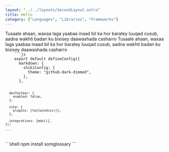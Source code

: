 ```yaml
---
layout: "../../layouts/SecondLayout.astro"
title: Hello
category: ["Languages", "Libraries", "Frameworks"]
---
```



<Block title="Hello Adam">
  Tusaale ahaan, waxaa laga yaabaa inaad bil ka hor baratey luuqad cusub, aadna
  wakhti badan ku bixisey daawashada casharro Tusaale ahaan, waxaa laga yaabaa inaad bil ka hor baratey luuqad cusub, aadna wakhti badan ku bixisey daawashada casharro

<Code>
    ```js
    export default defineConfig({
      markdown: {
        shikiConfig: {
          theme: "github-dark-dimmed",
        },
      },

      devToolbar: {
        enabled: false,
      },

      vite: {
        plugins: [tailwindcss()],
      },

      integrations: [mdx()],
    });

    ```
</Code>

<Terminal>
    ```shell
    npm install somglossary
    ```
</Terminal>

</Block>
